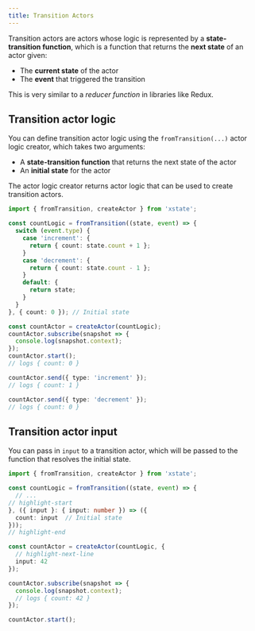 ```yaml
---
title: Transition Actors
---
```


Transition actors are actors whose logic is represented by a **state-transition function**, which is a function that returns the **next state** of an actor given:

- The **current state** of the actor
- The **event** that triggered the transition

This is very similar to a _reducer function_ in libraries like Redux.

## Transition actor logic

You can define transition actor logic using the `fromTransition(...)` actor logic creator, which takes two arguments:

- A **state-transition function** that returns the next state of the actor
- An **initial state** for the actor

The actor logic creator returns actor logic that can be used to create transition actors.

```ts
import { fromTransition, createActor } from 'xstate';

const countLogic = fromTransition((state, event) => {
  switch (event.type) {
    case 'increment': {
      return { count: state.count + 1 };
    }
    case 'decrement': {
      return { count: state.count - 1 };
    }
    default: {
      return state;
    }
  }
}, { count: 0 }); // Initial state

const countActor = createActor(countLogic);
countActor.subscribe(snapshot => {
  console.log(snapshot.context);
});
countActor.start();
// logs { count: 0 }

countActor.send({ type: 'increment' });
// logs { count: 1 }

countActor.send({ type: 'decrement' });
// logs { count: 0 }
```

## Transition actor input

You can pass in `input` to a transition actor, which will be passed to the function that resolves the initial state.

```ts
import { fromTransition, createActor } from 'xstate';

const countLogic = fromTransition((state, event) => {
  // ...
// highlight-start
}, ({ input }: { input: number }) => ({
  count: input  // Initial state
}));
// highlight-end

const countActor = createActor(countLogic, {
  // highlight-next-line
  input: 42
});

countActor.subscribe(snapshot => {
  console.log(snapshot.context);
  // logs { count: 42 }
});

countActor.start();
```
